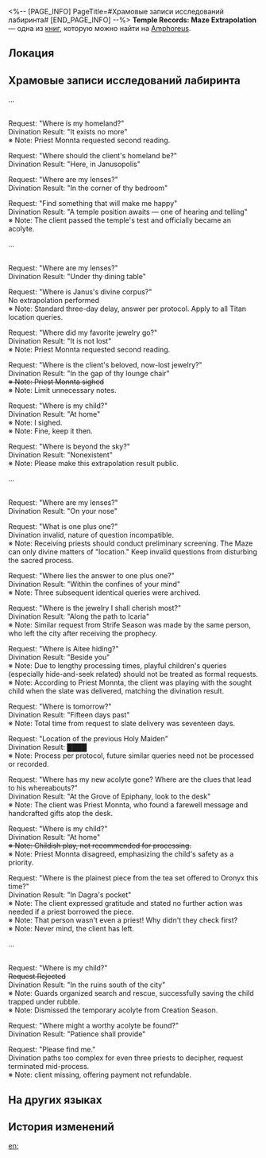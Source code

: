 <%-- [PAGE_INFO]
PageTitle=#Храмовые записи исследований лабиринта#
[END_PAGE_INFO] --%>
{{Дополнить}}
{{Книга Инфобокс
|id           = 498
|partIds      = 190811
|Название     = Temple Records: Maze Extrapolation
|Изображение  = Предмет Книга Амфореус 2.png
|Мир          = Amphoreus
|Томов        = 1
|Автор        = <!--нужно добавить-->
|Описание     = Historical records of the analysis of Janus' Maze, dating unknown.
|Том1         = {{tx}}
|Источник1    = {{tx|Отсутствует источник}}
|Персонажи    = Janus; Oronyx
|Фракции      = 
}}
'''Temple Records: Maze Extrapolation''' — одна из [[Книги|книг]], которую можно найти на [[Amphoreus]].

==Локация==
{{Отметка карты|<!--название карты-->|<!--id отметки-->}}

==Храмовые записи исследований лабиринта==
...

'''{{Размер|28|Fate Season}}'''<br />
Request: "Where is my homeland?"<br />
Divination Result: "It exists no more"<br />
※ Note: Priest Monnta requested second reading.

Request: "Where should the client's homeland be?"<br />
Divination Result: "Here, in Janusopolis"

Request: "Where are my lenses?"<br />
Divination Result: "In the corner of thy bedroom"

Request: "Find something that will make me happy"<br />
Divination Result: "A temple position awaits &mdash; one of hearing and telling"<br />
※ Note: The client passed the temple's test and officially became an acolyte.

...

'''{{Размер|28|Pillar Season}}'''<br />
Request: "Where are my lenses?"<br />
Divination Result: "Under thy dining table"

Request: "Where is Janus's divine corpus?"<br />
No extrapolation performed<br />
※ Note: Standard three-day delay, answer per protocol. Apply to all Titan location queries.

Request: "Where did my favorite jewelry go?"<br />
Divination Result: "It is not lost"<br />
※ Note: Priest Monnta requested second reading.

Request: "Where is the client's beloved, now-lost jewelry?"<br />
Divination Result: "In the gap of thy lounge chair"<br /><s>※ Note: Priest Monnta sighed</s><br />※ Note: Limit unnecessary notes.

Request: "Where is my child?"<br />
Divination Result: "At home"<br />
※ Note: I sighed.<br />
※ Note: Fine, keep it then.

Request: "Where is beyond the sky?"<br />
Divination Result: "Nonexistent"<br />
※ Note: Please make this extrapolation result public.

...

'''{{Размер|28|Creation Season}}'''<br />
Request: "Where are my lenses?"<br />
Divination Result: "On your nose"

Request: "What is one plus one?"<br />
Divination invalid, nature of question incompatible.<br />
※ Note: Receiving priests should conduct preliminary screening. The Maze can only divine matters of "location." Keep invalid questions from disturbing the sacred process.

Request: "Where lies the answer to one plus one?"<br />
Divination Result: "Within the confines of your mind"<br />
※ Note: Three subsequent identical queries were archived.

Request: "Where is the jewelry I shall cherish most?"<br />
Divination Result: "Along the path to Icaria"<br />
※ Note: Similar request from Strife Season was made by the same person, who left the city after receiving the prophecy.

Request: "Where is Aitee hiding?"<br />
Divination Result: "Beside you"<br />
※ Note: Due to lengthy processing times, playful children's queries (especially hide-and-seek related) should not be treated as formal requests.<br />
※ Note: According to Priest Monnta, the client was playing with the sought child when the slate was delivered, matching the divination result.

Request: "Where is tomorrow?"<br />
Divination Result: "Fifteen days past"<br />
※ Note: Total time from request to slate delivery was seventeen days.

Request: "Location of the previous Holy Maiden"<br />
Divination Result: ████<br />
※ Note: Process per protocol, future similar queries need not be processed or recorded.

Request: "Where has my new acolyte gone? Where are the clues that lead to his whereabouts?"<br />
Divination Result: "At the Grove of Epiphany, look to the desk"<br />
※ Note: The client was Priest Monnta, who found a farewell message and handcrafted gifts atop the desk.

Request: "Where is my child?"<br />
Divination Result: "At home"<br /><s>※ Note: Childish play, not recommended for processing.</s><br />※ Note: Priest Monnta disagreed, emphasizing the child's safety as a priority.

Request: "Where is the plainest piece from the tea set offered to Oronyx this time?"<br />
Divination Result: "In Dagra's pocket"<br />
※ Note: The client expressed gratitude and stated no further action was needed if a priest borrowed the piece.<br />
※ Note: That person wasn't even a priest! Why didn't they check first?<br />
※ Note: Never mind, the client has left.

...

'''{{Размер|28|Calamity Season}}'''<br />
Request: "Where is my child?"<br /><s>Request Rejected</s><br />Divination Result: "In the ruins south of the city"<br />
※ Note: Guards organized search and rescue, successfully saving the child trapped under rubble.<br />
※ Note: Dismissed the temporary acolyte from Creation Season.

Request: "Where might a worthy acolyte be found?"<br />
Divination Result: "Patience shall provide"

Request: "Please find me."<br />
Divination paths too complex for even three priests to decipher, request terminated mid-process.<br />
※ Note: client missing, offering payment not refundable.

==На других языках==
{{На других языках
|en   = Temple Records: Maze Extrapolation
|zhs  = 迷津推演记录•神殿留存
|zht  = 迷津推演紀錄•神殿留存
|ja   = パズルの推論記録・神殿所蔵
|ko   = 미로 추론 기록•신전 보관용
|es   = Registro de predicciones del laberinto: ejemplar conservado en el templo
|fr   = Registres du temple&nbsp;: Extrapolation du labyrinthe
|ru   = Храмовые записи исследований лабиринта
|th   = บันทึกจากวิหาร: การคาดการณ์วงกต
|vi   = Ghi Chép Suy Luận Mê Cung-Bảo Tồn Thần Điện
|de   = Aufzeichnung der Labyrinth-Ableitung: Tempelarchiv
|id   = Catatan Ekstrapolasi Labirin: Peninggalan Kuil
|pt   = Registros do Templo: Extrapolação do Labirinto
}}

==История изменений==
{{История изменений|3.5}}

[[en:]]